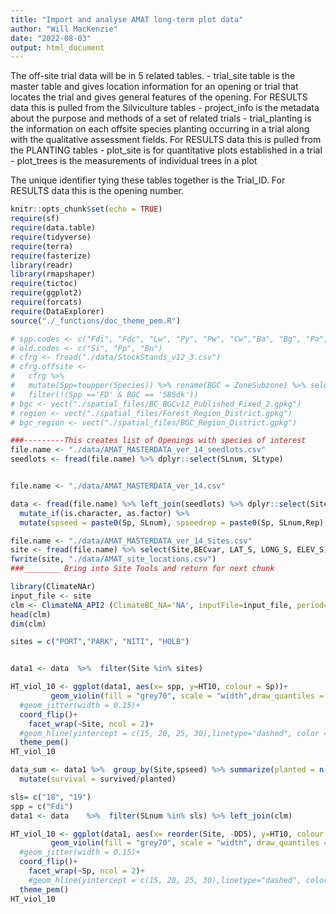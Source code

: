```yaml
---
title: "Import and analyse AMAT long-term plot data"
author: "Will MacKenzie"
date: "2022-08-03"
output: html_document
---
```

The off-site trial data will be in 5 related tables.
- trial_site table is the master table and gives location information for an opening or trial that locates the trial and gives general features of the opening. For RESULTS data this is pulled from the Silviculture tables
- project_info is the metadata about the purpose and methods of a set of related trials
- trial_planting is the information on each offsite species planting occurring in a trial along with the qualitative assessment fields. For RESULTS data this is pulled from the PLANTING tables
- plot_site is for quantitative plots established in a trial
- plot_trees is the measurements of individual trees in a plot

The unique identifier tying these tables together is the Trial_ID. For RESULTS data this is the opening number.


```r
knitr::opts_chunk$set(echo = TRUE)
require(sf)
require(data.table)
require(tidyverse)
require(terra)
require(fasterize)
library(readr)
library(rmapshaper)
require(tictoc)
require(ggplot2)
require(forcats)
require(DataExplorer)
source("./_functions/doc_theme_pem.R")

```

```r

# spp.codes <- c("Fdi", "Fdc", "Lw", "Py", "Pw", "Cw","Ba", "Bg", "Pa", "Yc", "Bn", "Bp", "Ls", "Fd", "Pl", "Sn", "Bl", "Sx")
# old.codes <- c("Si", "Pp", "Bn")
# cfrg <- fread("./data/StockStands_v12_3.csv")
# cfrg.offsite <-
#   cfrg %>%
#   mutate(Spp=toupper(Species)) %>% rename(BGC = ZoneSubzone) %>% select(BGC,Spp,Suitability) %>%  filter(Suitability >0 & Suitability <4) %>% distinct() %>% group_by(BGC, Spp) %>% filter(Suitability == min(Suitability)) %>% data.frame %>% 
#   filter(!(Spp =='FD' & BGC == 'SBSdk'))
# bgc <- vect("./spatial_files/BC_BGCv12_Published_Fixed_2.gpkg")
# region <- vect("./spatial_files/Forest_Region_District.gpkg")
# bgc_region <- vect("./spatial_files/BGC_Region_District.gpkg")

```

```r
###---------This creates list of Openings with species of interest
file.name <- "./data/AMAT_MASTERDATA_ver_14_seedlots.csv"
seedlots <- fread(file.name) %>% dplyr::select(SLnum, SLtype)


file.name <- "./data/AMAT_MASTERDATA_ver_14.csv"

data <- fread(file.name) %>% left_join(seedlots) %>% dplyr::select(Site, Sp, SLnum, SLtype, Rep, HT10, Comments10) %>% mutate(HT10 = replace(HT10, HT10 == "9999", 0)) %>% mutate(HT10 = replace(HT10, HT10 == ".", 0)) %>% mutate(HT10 = as.numeric(HT10)) %>% mutate(spp = ifelse(SLtype == "LC", paste0(Sp, SLtype), Sp)) %>% 
  mutate_if(is.character, as.factor) %>% 
  mutate(spseed = paste0(Sp, SLnum), spseedrep = paste0(Sp, SLnum,Rep), seedsite = paste0(SLnum, Site))

file.name <- "./data/AMAT_MASTERDATA_ver_14_Sites.csv"
site <- fread(file.name) %>% select(Site,BECvar, LAT_S, LONG_S, ELEV_S)
fwrite(site, "./data/AMAT_site_locations.csv")
###________ Bring into Site Tools and return for next chunk

library(ClimateNAr) 
input_file <- site
clm <- ClimateNA_API2 (ClimateBC_NA='NA', inputFile=input_file, period='Normal_1961_1990.nrm',MSY='Y')
head(clm)
dim(clm) 

```




```r

sites = c("PORT","PARK", "NITI", "HOLB")


data1 <- data  %>%  filter(Site %in% sites)

HT_viol_10 <- ggplot(data1, aes(x= spp, y=HT10, colour = Sp))+
         geom_violin(fill = "grey70", scale = "width",draw_quantiles = c(0.25, 0.5, 0.75))+
  #geom_jitter(width = 0.15)+
  coord_flip()+
    facet_wrap(~Site, ncol = 2)+
  #geom_hline(yintercept = c(15, 20, 25, 30),linetype="dashed", color = "grey10")+
  theme_pem()
HT_viol_10

data_sum <- data1 %>%  group_by(Site,spseed) %>% summarize(planted = n(), survived = sum(!HT10 == 0), height = mean(HT10 , na.rm = TRUE)) %>% 
  mutate(survival = survived/planted) 

```
```r
sls= c("18", "19")
spp = c("Fdi")
data1 <- data    %>%  filter(SLnum %in% sls) %>% left_join(clm)

HT_viol_10 <- ggplot(data1, aes(x= reorder(Site, -DD5), y=HT10, colour = SLnum)) +
         geom_violin(fill = "grey70", scale = "width", draw_quantiles = c(0.5, 0.75))+
  #geom_jitter(width = 0.15)+
  coord_flip()+
    facet_wrap(~Sp, ncol = 2)+
    #geom_hline(yintercept = c(15, 20, 25, 30),linetype="dashed", color = "grey10")+
  theme_pem()
HT_viol_10
```

